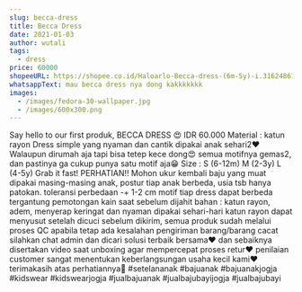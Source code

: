 ```yaml
---
slug: becca-dress
title: Becca Dress
date: 2021-01-03
author: wutali
tags:
  - dress
price: 60000
shopeeURL: https://shopee.co.id/Haloarlo-Becca-dress-(6m-5y)-i.316248616.7170220893
whatsappText: mau becca dress nya dong kakkkkkkk
images:
  - /images/fedora-30-wallpaper.jpg
  - /images/600x300.png
---
```

Say hello to our first produk, BECCA DRESS 😍 IDR 60.000 Material : katun rayon Dress simple yang nyaman dan cantik dipakai anak sehari2❤ Walaupun dirumah aja tapi bisa tetep kece dong😍 semua motifnya gemas2, dan pastinya ga cukup punya satu motif aja😁 Size : S (6-12m) M (2-3y) L (4-5y) Grab it fast! PERHATIAN!! Mohon ukur kembali baju yang muat dipakai masing-masing anak, postur tiap anak berbeda, usia tsb hanya patokan. toleransi perbedaan -+ 1-2 cm motif tiap dress dapat berbeda tergantung pemotongan kain saat sebelum dijahit bahan : katun rayon, adem, menyerap keringat dan nyaman dipakai sehari-hari katun rayon dapat menyusut setelah dicuci sebelum dikirim, semua produk sudah melalui proses QC apabila tetap ada kesalahan pengiriman barang/barang cacat silahkan chat admin dan dicari solusi terbaik bersama❤ dan sebaiknya disertakan video saat unboxing agar mempercepat proses retur❤ penilaian customer sangat menentukan keberlangsungan usaha kecil kami❤ terimakasih atas perhatiannya🥰 #setelananak #bajuanak #bajuanakjogja #kidswear #kidswearjogja #jualbajuanak #jualbajubayijogja #jualbajubayi